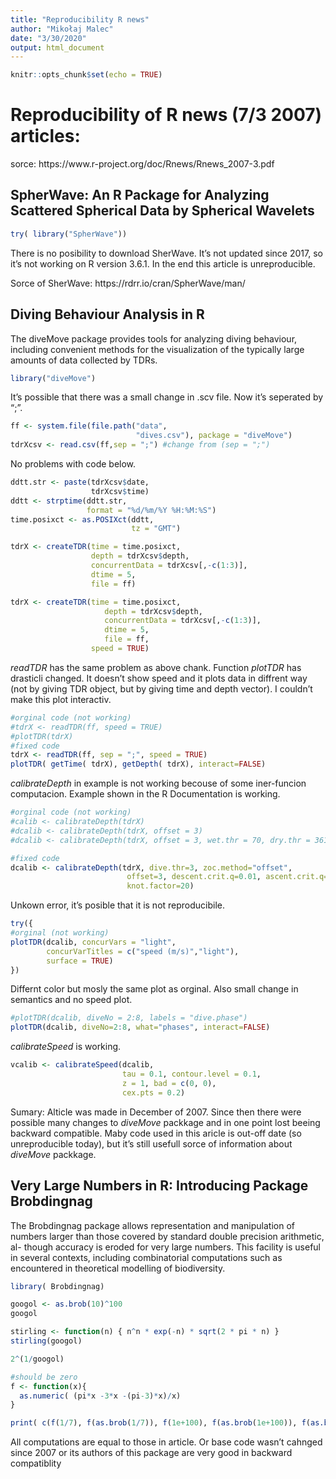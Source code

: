```yaml
---
title: "Reproducibility R news"
author: "Mikołaj Malec"
date: "3/30/2020"
output: html_document
---
```


```r
knitr::opts_chunk$set(echo = TRUE)
```

# Reproducibility of R news (7/3 2007) articles:

sorce: https://www.r-project.org/doc/Rnews/Rnews_2007-3.pdf

## SpherWave: An R Package for Analyzing Scattered Spherical Data by Spherical Wavelets

```r
try( library("SpherWave"))
```

There is no posibility to download SherWave. It's not updated since 2017, so it's not working on R version 3.6.1. In the end this article is unreproducible.

Sorce of SherWave: https://rdrr.io/cran/SpherWave/man/

## Diving Behaviour Analysis in R

The diveMove package provides tools for analyzing diving behaviour, including convenient methods for the visualization of the typically large amounts of data collected by TDRs.

```r
library("diveMove")
```

It's possible that there was a small change in .scv file. Now it's seperated by ";".

```r
ff <- system.file(file.path("data",
                            "dives.csv"), package = "diveMove")
tdrXcsv <- read.csv(ff,sep = ";") #change from (sep = ";")
```

No problems with code below.

```r

ddtt.str <- paste(tdrXcsv$date,
                  tdrXcsv$time)
ddtt <- strptime(ddtt.str,
                 format = "%d/%m/%Y %H:%M:%S")
time.posixct <- as.POSIXct(ddtt,
                           tz = "GMT")

tdrX <- createTDR(time = time.posixct, 
                  depth = tdrXcsv$depth,
                  concurrentData = tdrXcsv[,-c(1:3)], 
                  dtime = 5, 
                  file = ff)

tdrX <- createTDR(time = time.posixct,
                     depth = tdrXcsv$depth,
                     concurrentData = tdrXcsv[,-c(1:3)], 
                     dtime = 5, 
                     file = ff,
                  speed = TRUE) 
```

*readTDR* has the same problem as above chank. Function *plotTDR* has drasticli changed. It doesn't show speed and it plots data in diffrent way (not by giving TDR object, but by giving time and depth vector). I couldn't make this plot interactiv.

```r
#orginal code (not working)
#tdrX <- readTDR(ff, speed = TRUE)
#plotTDR(tdrX)
#fixed code
tdrX <- readTDR(ff, sep = ";", speed = TRUE)
plotTDR( getTime( tdrX), getDepth( tdrX), interact=FALSE)
```

*calibrateDepth* in example is not working becouse of some iner-funcion computacion. Example shown in the R Documentation is working.

```r
#orginal code (not working)
#calib <- calibrateDepth(tdrX)
#dcalib <- calibrateDepth(tdrX, offset = 3)
#dcalib <- calibrateDepth(tdrX, offset = 3, wet.thr = 70, dry.thr = 3610, dive.thr = 4, descent.crit.q = 0.1, ascent.crit.q = 0.1, wiggle.tol = 0.8)

#fixed code
dcalib <- calibrateDepth(tdrX, dive.thr=3, zoc.method="offset",
                          offset=3, descent.crit.q=0.01, ascent.crit.q=0,
                          knot.factor=20)
```

Unkown error, it's posible that it is not reproducibile. 

```r
try({
#orginal (not working)
plotTDR(dcalib, concurVars = "light",
        concurVarTitles = c("speed (m/s)","light"),
        surface = TRUE)
})
```

Differnt color but mosly the same plot as orginal. Also small change in semantics and no speed plot.

```r
#plotTDR(dcalib, diveNo = 2:8, labels = "dive.phase")
plotTDR(dcalib, diveNo=2:8, what="phases", interact=FALSE)
```

*calibrateSpeed* is working.

```r
vcalib <- calibrateSpeed(dcalib,
                         tau = 0.1, contour.level = 0.1,
                         z = 1, bad = c(0, 0),
                         cex.pts = 0.2)
```

Sumary:
Alticle was made in December of 2007. Since then there were possible many changes to *diveMove* packkage and in one point lost beeing backward compatible. Maby code used in this aricle is out-off date (so unreproducible today), but it's still usefull sorce of information about *diveMove* packkage.

## Very Large Numbers in R: Introducing Package Brobdingnag

The Brobdingnag package allows representation and manipulation of numbers larger than those covered by standard double precision arithmetic, al- though accuracy is eroded for very large numbers. This facility is useful in several contexts, including combinatorial computations such as encountered in theoretical modelling of biodiversity.

```r
library( Brobdingnag)

googol <- as.brob(10)^100
googol
```

```r
stirling <- function(n) { n^n * exp(-n) * sqrt(2 * pi * n) }
stirling(googol)
```

```r
2^(1/googol)
```

```r
#should be zero
f <- function(x){
  as.numeric( (pi*x -3*x -(pi-3)*x)/x)
}

print( c(f(1/7), f(as.brob(1/7)), f(1e+100), f(as.brob(1e+100)), f(as.brob(10)^1000)))
```

All computations are equal to those in article. Or base code wasn't cahnged since 2007 or its authors of this package are very good in backward compatiblity
